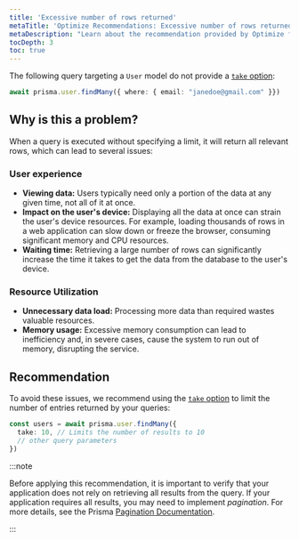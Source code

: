 ```yaml
---
title: 'Excessive number of rows returned'
metaTitle: 'Optimize Recommendations: Excessive number of rows returned'
metaDescription: "Learn about the recommendation provided by Optimize for excessive number of rows returned."
tocDepth: 3
toc: true
---
```


The following query targeting a `User` model do not provide a [`take` option](/orm/reference/prisma-client-reference#findmany):

```ts
await prisma.user.findMany({ where: { email: "janedoe@gmail.com" }})
```

## Why is this a problem?

When a query is executed without specifying a limit, it will return all relevant rows, which can lead to several issues:

### User experience

- **Viewing data:** Users typically need only a portion of the data at any given time, not all of it at once.
- **Impact on the user's device:** Displaying all the data at once can strain the user's device resources. For example, loading thousands of rows in a web application can slow down or freeze the browser, consuming significant memory and CPU resources.
- **Waiting time:** Retrieving a large number of rows can significantly increase the time it takes to get the data from the database to the user's device.

### Resource Utilization

- **Unnecessary data load:** Processing more data than required wastes valuable resources.
- **Memory usage:** Excessive memory consumption can lead to inefficiency and, in severe cases, cause the system to run out of memory, disrupting the service.

## Recommendation

To avoid these issues, we recommend using the [`take` option](/orm/reference/prisma-client-reference#findmany) to limit the number of entries returned by your queries:

```typescript
const users = await prisma.user.findMany({
  take: 10, // Limits the number of results to 10
  // other query parameters
})
```
:::note

Before applying this recommendation, it is important to verify that your application does not rely on retrieving all results from the query. If your application requires all results, you may need to implement *pagination*. For more details, see the Prisma [Pagination Documentation](/orm/prisma-client/queries/pagination).

:::